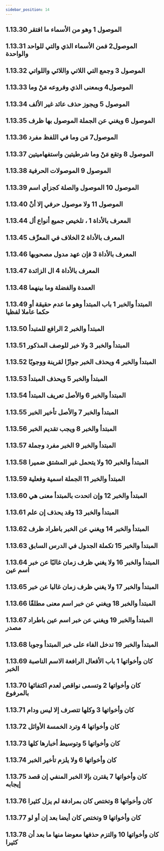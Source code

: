```yaml
---
sidebar_position: 14
---
```


## 1.13.30 الموصول 1 وهو من الأسماء ما افتقر
<YouTube youTubeId='m0G7JxWv3lA' />

## 1.13.31 الموصول2 فمن الأسماء الذي والتي للواحد والواحدة
<YouTube youTubeId='f9FT7nu-BN0' />

## 1.13.32 الموصول 3 وجمع التي اللاتي واللائي واللواتي
<YouTube youTubeId='vZBFE2z1zmw' />

## 1.13.33 الموصول4 وبمعنى الذي وفروعه مَنْ وما
<YouTube youTubeId='ieP08vFYRuk' />

## 1.13.34 الموصول 5 ويجوز حذف عائد غير الألف
<YouTube youTubeId='N8ZGus2T5Ns' />

## 1.13.35 الموصول 6 ويغني عن الجملة الموصول بها ظرف
<YouTube youTubeId='Ki8ZGdfKyQs' />

## 1.13.36 الموصول7 مَن وما في اللفظ مفرد
<YouTube youTubeId='fKwqPP9v_8A' />

## 1.13.37 الموصول 8 وتقع مَنْ وما شرطيتين واستفهاميتين
<YouTube youTubeId='YYs86VPFciI' />

## 1.13.38 الموصول 9 الموصولات الحرفية
<YouTube youTubeId='slpjPJFnxaY' />

## 1.13.39 الموصول 10 الموصول والصلة كجزأي اسم
<YouTube youTubeId='lBzOirFyth0' />

## 1.13.40 الموصول 11 ولا موصول حرفي إلا أنْ
<YouTube youTubeId='K8Qcz-Y6Rzw' />

## 1.13.44 المعرف بالأداة 1 ، تلخيص جميع أنواع أل
<YouTube youTubeId='HqT1GF0penw' />

## 1.13.45 المعرف بالأداة 2 الخلاف في المعرِّف
<YouTube youTubeId='WAj449YJnnM' />

## 1.13.46 المعرف بالأداة 3 فإن عهد مدول مصحوبها
<YouTube youTubeId='506POe521Rk' />

## 1.13.47 المعرف بالأداة 4 ال الزائدة
<YouTube youTubeId='77o8J7lhc_c' />

## 1.13.48 العمدة والفضلة وما بينهما
<YouTube youTubeId='X74EpJqOSmg' />

## 1.13.49 المبتدأ والخبر 1 باب المبتدأ وهو ما عدم حقيقة أو حكما عاملا لفظيا
<YouTube youTubeId='0LBb6PIBR_A' />

## 1.13.50 المبتدأ والخبر 2 الرافع للمتبدأ
<YouTube youTubeId='jh3kKOjmTY0' />

## 1.13.51 المبتدأ والخبر 3 ولا خبر للوصف المذكور
<YouTube youTubeId='TwHlPdwnsGA' />

## 1.13.52 المبتدأ والخبر 4 ويحذف الخبر جوازًا لقرينة ووجوبًا
<YouTube youTubeId='KcU_scmoF-A' />

## 1.13.53 المبتدأ والخبر 5 ويحذف المبتدأ
<YouTube youTubeId='5-jGh_mSXN0' />

## 1.13.54 المبتدأ والخبر 6 والأصل تعريف المبتدأ
<YouTube youTubeId='s_7mL5JwfZ0' />

## 1.13.55 المبتدأ والخبر 7 والأصل تأخير الخبر
<YouTube youTubeId='t-SqDRTo5Ro' />

## 1.13.56 المبتدأ والخبر 8 ويجب تقديم الخبر
<YouTube youTubeId='XxXoM_xx3aQ' />

## 1.13.57 المبتدأ والخبر 9 الخبر مفرد وجملة
<YouTube youTubeId='TEtjmOMAC5w' />

## 1.13.58 المبتدأ والخبر 10 ولا يتحمل غير المشتق ضميرا
<YouTube youTubeId='Jzt9VrxDU1M' />

## 1.13.59 المبتدأ والخبر 11 الجملة اسمية وفعلية
<YouTube youTubeId='_HNYWtEdE10' />

## 1.13.60 المبتدأ والخبر 12 وإن اتحدت بالمبتدأ معنى هي
<YouTube youTubeId='XG7-j_vlg5Q' />

## 1.13.61 المبتدأ والخبر 13 وقد يحذف إن علم
<YouTube youTubeId='f6XGXqJZVv0' />

## 1.13.62 المبتدأ والخبر 14 ويغني عن الخبر باطراد ظرف
<YouTube youTubeId='oQ52heJnA6E' />

## 1.13.63 المبتدأ والخبر 15 تكملة الجدول في الدرس السابق
<YouTube youTubeId='jnnMhX4Ue5k' />

## 1.13.64 المبتدأ والخبر 16 ولا يغني ظرف زمان غالبًا عن خبر اسم عين
<YouTube youTubeId='DChD-T6h7Pc' />

## 1.13.65 المبتدأ والخبر 17 ولا يغني ظرف زمان غالبا عن خبر
<YouTube youTubeId='PJHIaKcVEBk' />

## 1.13.66 المبتدأ والخبر 18 ويغني عن خبر اسم معنى مطلقًا
<YouTube youTubeId='tA2qcCsyj6I' />

## 1.13.67 المبتدأ والخبر 19 ويغني عن خبر اسم عين باطراد مصدر
<YouTube youTubeId='k1abgrqmD5A' />

## 1.13.68 المبتدأ والخبر 19 تدخل الفاء على خبر المبتدأ وجوبا
<YouTube youTubeId='rKBHUKNaqWE' />

## 1.13.69 كان وأخواتها 1 باب الأفعال الرافعة الاسم الناصبة الخبر
<YouTube youTubeId='ojVyd7q5nM4' />

## 1.13.70 كان وأخواتها 2 وتسمى نواقص لعدم اكتفائها بالمرفوع
<YouTube youTubeId='lbsWMT8UFfQ' />

## 1.13.71 كان وأخواتها 3 وكلها تتصرف إلا ليس ودام
<YouTube youTubeId='16KWSlHT6tI' />

## 1.13.72 كان وأخواتها 4 وترد الخمسة الأوائل
<YouTube youTubeId='DBu7RGbZbWU' />

## 1.13.73 كان وأخواتها 5 وتوسيط أخبارها كلها
<YouTube youTubeId='_kN4OS7dJmc' />

## 1.13.74 كان وأخواتها 6 ولا يلزم تأخير الخبر
<YouTube youTubeId='0IrpFZxOsds' />

## 1.13.75 كان وأخواتها 7 يقترن بإلا الخبر المنفي إن قصد إيجابه
<YouTube youTubeId='5ywgyPc5j-Y' />

## 1.13.76 كان وأخواتها 8 وتختص كان بمرادفة لم يزل كثيرا
<YouTube youTubeId='dwPhQuXVKbs' />

## 1.13.77 كان وأخواتها 9 وتختص كان أيضا بعد إن أو لو
<YouTube youTubeId='avQ6f1cntUg' />

## 1.13.78 كان وأخواتها 10 والتزم حذفها معوضا منها ما بعد أن كثيرا
<YouTube youTubeId='PgtNYTVxz-Y' />
